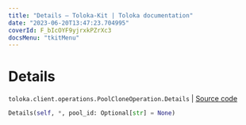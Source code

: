 ```yaml
---
title: "Details — Toloka-Kit | Toloka documentation"
date: "2023-06-20T13:47:23.704995"
coverId: F_bIcOYF9yjrxkPZrXc3
docsMenu: "tkitMenu"
---
```


# Details

`toloka.client.operations.PoolCloneOperation.Details` | [Source code](https://github.com/Toloka/toloka-kit/blob/v1.2.0/src/client/operations.py#L166)

```python
Details(self, *, pool_id: Optional[str] = None)
```